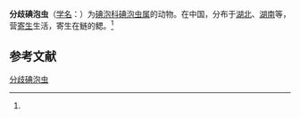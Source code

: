 {{Speciesbox
| name = 分歧碘泡虫
| status = 
| status_system = 
| image = 
| genus = Myxobolus
| species = allotypica
| authority = (Chen, 1998)<ref name='id9502'>{{cite web| url =http://www.bioinfo.cn/db05/BjdwSpecies.php?action=view&id=9502| title =分歧碘泡虫| work =《中国动物物种编目数据库》| publisher =中国科学院微生物研究所| author =中国科学院动物研究所| accessdate =2009-04-16| deadurl =yes| archiveurl =https://web.archive.org/web/20160305042211/http://www.bioinfo.cn/db05/BjdwSpecies.php?action=view&id=9502| archivedate =2016-03-05}}</ref>
}}

'''分歧碘泡虫'''（[[学名|学名]]：{{lang|la|''Myxobolus allotypica''}}）为[[碘泡科|碘泡科]][[碘泡虫属|碘泡虫属]]的动物。在中国，分布于[[湖北|湖北]]、[[湖南|湖南]]等，营[[寄生|寄生]]生活，寄生在鲢的鳃。<ref name='id9502'/>

== 参考文献 ==
{{reflist}}

{{Wikispecies|Myxobolus allotypica}}
{{Taxonbar|from=Q10896846}}

[[Category:碘泡虫属|分歧碘泡虫]]


{{Cnidarian-stub}}